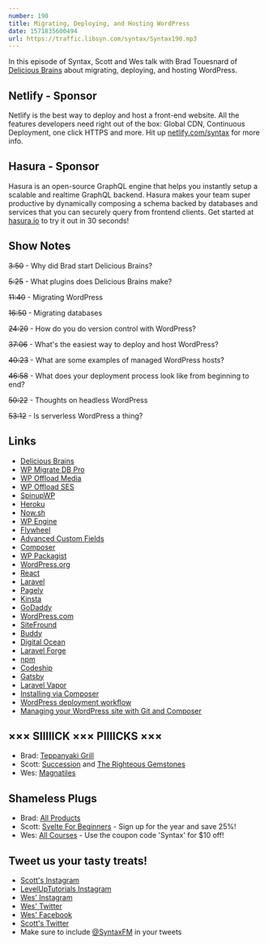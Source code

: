 ```yaml
---
number: 190
title: Migrating, Deploying, and Hosting WordPress
date: 1571835600494
url: https://traffic.libsyn.com/syntax/Syntax190.mp3
---
```


In this episode of Syntax, Scott and Wes talk with Brad Touesnard of [Delicious Brains](https://deliciousbrains.com/) about migrating, deploying, and hosting WordPress.  

## Netlify - Sponsor
Netlify is the best way to deploy and host a front-end website. All the features developers need right out of the box: Global CDN, Continuous Deployment, one click HTTPS and more. Hit up [netlify.com/syntax](https://netlify.com/syntax) for more info.

## Hasura - Sponsor
Hasura is an open-source GraphQL engine that helps you instantly setup a scalable and realtime GraphQL backend. Hasura makes your team super productive by dynamically composing a schema backed by databases and services that you can securely query from frontend clients. Get started at [hasura.io](https://hasura.io/) to try it out in 30 seconds!

## Show Notes

~~3:50~~ - Why did Brad start Delicious Brains?

~~5:25~~ - What plugins does Delicious Brains make?

~~11:40~~ - Migrating WordPress

~~16:50~~ - Migrating databases

~~24:20~~ - How do you do version control with WordPress?

~~37:06~~ - What's the easiest way to deploy and host WordPress?

~~40:23~~ - What are some examples of managed WordPress hosts?

~~46:58~~ - What does your deployment process look like from beginning to end?

~~50:22~~ - Thoughts on headless WordPress

~~53:12~~ - Is serverless WordPress a thing? 

## Links
* [Delicious Brains](https://deliciousbrains.com/)
* [WP Migrate DB Pro](https://deliciousbrains.com/wp-migrate-db-pro/)
* [WP Offload Media](https://deliciousbrains.com/wp-offload-media/)
* [WP Offload SES](https://deliciousbrains.com/wp-offload-ses/)
* [SpinupWP](https://spinupwp.com/)
* [Heroku](https://www.heroku.com/)
* [Now.sh](https://zeit.co/home)
* [WP Engine](https://wpengine.com/)
* [Flywheel](https://getflywheel.com/)
* [Advanced Custom Fields](https://www.advancedcustomfields.com/)
* [Composer](https://getcomposer.org/)
* [WP Packagist](https://wpackagist.org/)
* [WordPress.org](https://wordpress.org/)
* [React](https://reactjs.org)
* [Laravel](https://laravel.com/)
* [Pagely](https://pagely.com/)
* [Kinsta](https://kinsta.com/)
* [GoDaddy](https://www.godaddy.com/)
* [WordPress.com](https://wordpress.com/)
* [SiteFround](https://www.siteground.com/)
* [Buddy](https://buddy.works/)
* [Digital Ocean](https://www.digitalocean.com/)
* [Laravel Forge](https://forge.laravel.com/)
* [npm](https://www.npmjs.com)
* [Codeship](https://codeship.com)
* [Gatsby](https://www.gatsbyjs.org)
* [Laravel Vapor](https://vapor.laravel.com/)
* [Installing via Composer](https://deliciousbrains.com/wp-migrate-db-pro/doc/installing-via-composer/) 
* [WordPress deployment workflow](https://spinupwp.com/wordpress-deployment-workflow-preparing/)
* [Managing your WordPress site with Git and Composer](https://deliciousbrains.com/storing-wordpress-in-git/)

## ××× SIIIIICK ××× PIIIICKS ×××
* Brad: [Teppanyaki Grill](https://amzn.to/2ATU6sY)
* Scott: [Succession](https://www.hbo.com/succession) and [The Righteous Gemstones](https://www.hbo.com/the-righteous-gemstones)
* Wes: [Magnatiles](https://amzn.to/3336kMa)

## Shameless Plugs
* Brad: [All Products](https://deliciousbrains.com/)
* Scott: [Svelte For Beginners](https://www.leveluptutorials.com/tutorials/svelte-for-beginners) - Sign up for the year and save 25%!
* Wes: [All Courses](https://wesbos.com/courses/) - Use the coupon code 'Syntax' for $10 off!

## Tweet us your tasty treats!
* [Scott's Instagram](https://www.instagram.com/stolinski/)
* [LevelUpTutorials Instagram](https://www.instagram.com/LevelUpTutorials/)
* [Wes' Instagram](https://www.instagram.com/wesbos/)
* [Wes' Twitter](https://twitter.com/wesbos)
* [Wes' Facebook](https://www.facebook.com/wesbos.developer)
* [Scott's Twitter](https://twitter.com/stolinski)
* Make sure to include [@SyntaxFM](https://twitter.com/SyntaxFM) in your tweets
